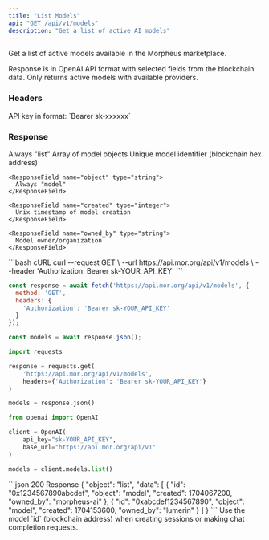 ```yaml
---
title: "List Models"
api: "GET /api/v1/models"
description: "Get a list of active AI models"
---
```


Get a list of active models available in the Morpheus marketplace.

Response is in OpenAI API format with selected fields from the blockchain data. Only returns active models with available providers.

### Headers

<ParamField header="Authorization" type="string" required>
  API key in format: `Bearer sk-xxxxxx`
</ParamField>

### Response

<ResponseField name="object" type="string">
  Always "list"
</ResponseField>

<ResponseField name="data" type="array">
  Array of model objects
  
  <Expandable title="Model Object">
    <ResponseField name="id" type="string">
      Unique model identifier (blockchain hex address)
    </ResponseField>
    
    <ResponseField name="object" type="string">
      Always "model"
    </ResponseField>
    
    <ResponseField name="created" type="integer">
      Unix timestamp of model creation
    </ResponseField>
    
    <ResponseField name="owned_by" type="string">
      Model owner/organization
    </ResponseField>
  </Expandable>
</ResponseField>

<RequestExample>
```bash cURL
curl --request GET \
  --url https://api.mor.org/api/v1/models \
  --header 'Authorization: Bearer sk-YOUR_API_KEY'
```

```javascript JavaScript
const response = await fetch('https://api.mor.org/api/v1/models', {
  method: 'GET',
  headers: {
    'Authorization': 'Bearer sk-YOUR_API_KEY'
  }
});

const models = await response.json();
```

```python Python
import requests

response = requests.get(
    'https://api.mor.org/api/v1/models',
    headers={'Authorization': 'Bearer sk-YOUR_API_KEY'}
)

models = response.json()
```

```python OpenAI SDK
from openai import OpenAI

client = OpenAI(
    api_key="sk-YOUR_API_KEY",
    base_url="https://api.mor.org/api/v1"
)

models = client.models.list()
```
</RequestExample>

<ResponseExample>
```json 200 Response
{
  "object": "list",
  "data": [
    {
      "id": "0x1234567890abcdef",
      "object": "model",
      "created": 1704067200,
      "owned_by": "morpheus-ai"
    },
    {
      "id": "0xabcdef1234567890",
      "object": "model",
      "created": 1704153600,
      "owned_by": "lumerin"
    }
  ]
}
```
</ResponseExample>

<Tip>
  Use the model `id` (blockchain address) when creating sessions or making chat completion requests.
</Tip>

